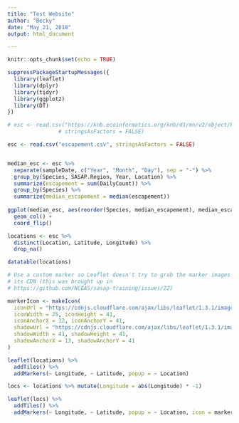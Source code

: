 ```yaml
---
title: "Test Website"
author: "Becky"
date: "May 21, 2018"
output: html_document

---
```


```r
knitr::opts_chunk$set(echo = TRUE)

suppressPackageStartupMessages({
  library(leaflet)
  library(dplyr)
  library(tidyr)
  library(ggplot2)
  library(DT)
})
```

```r
# esc <- read.csv("https://knb.ecoinformatics.org/knb/d1/mn/v2/object/knb.92020.1", 
                # stringsAsFactors = FALSE)

esc <- read.csv("escapement.csv", stringsAsFactors = FALSE)


median_esc <- esc %>% 
  separate(sampleDate, c("Year", "Month", "Day"), sep = "-") %>% 
  group_by(Species, SASAP.Region, Year, Location) %>% 
  summarize(escapement = sum(DailyCount)) %>% 
  group_by(Species) %>% 
  summarize(median_escapement = median(escapement))
  
ggplot(median_esc, aes(reorder(Species, median_escapement), median_escapement)) +
  geom_col() +
  coord_flip()

```


```r

locations <- esc %>% 
  distinct(Location, Latitude, Longitude) %>% 
  drop_na()

datatable(locations)

```

```r

# Use a custom marker so Leaflet doesn't try to grab the marker images from 
# its CDN (this was brought up in 
# https://github.com/NCEAS/sasap-training/issues/22)

markerIcon <- makeIcon(
  iconUrl = "https://cdnjs.cloudflare.com/ajax/libs/leaflet/1.3.1/images/marker-icon.png",
  iconWidth = 25, iconHeight = 41,
  iconAnchorX = 12, iconAnchorY = 41,
  shadowUrl = "https://cdnjs.cloudflare.com/ajax/libs/leaflet/1.3.1/images/marker-shadow.png",
  shadowWidth = 41, shadowHeight = 41,
  shadowAnchorX = 13, shadowAnchorY = 41
)

leaflet(locations) %>% 
  addTiles() %>% 
  addMarkers(~ Longitude, ~ Latitude, popup = ~ Location)

locs <- locations %>% mutate(Longitude = abs(Longitude) * -1)

leaflet(locs) %>% 
  addTiles() %>% 
  addMarkers(~ Longitude, ~ Latitude, popup = ~ Location, icon = markerIcon)

```




